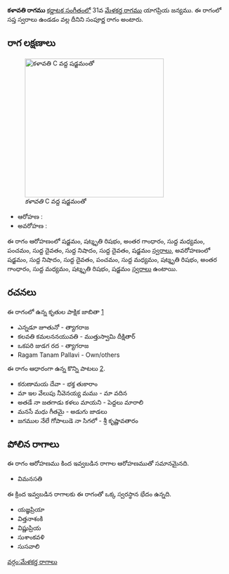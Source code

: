 {{Infobox ragam
	| name          	= కళావతి
	| synonym	    	= 
	| mela          	= 
	| chakra        	= 
	| janaka        	= 
	| type          	= సంపూర్ణ
	| arohanam      	= {{svaraC|S|R3|G3|M1|P|D1|N1|D1|S'}} 
	| avarohanam    	= {{svaraC|S'|N1|D1|P|M1|R3|G3|M1|R3|S}}
	| jeeva         	=
	| chhaya        	=
	| nyasa         	=
	| vishesha      	= 
	| equivalent  		= 
}}
{{కర్ణాటక సంగీత రాగాలు}}
'''కళావతి రాగము''' [[కర్ణాటక సంగీతం]]లో 31వ [[మేళకర్త రాగము]] యాగప్రియ జన్యము.  ఈ రాగంలో సప్త స్వరాలు ఉండడం వల్ల దీనిని సంపూర్ణ రాగం అంటారు.


==రాగ లక్షణాలు==
[[Image:kalavati_kb2wiki.png|thumb|right|316px|''కళావతి'' C వద్ద షడ్జమంతో]]

* ఆరోహణ : {{svaraC|S|R3|G3|M1|P|D1|N1|D1|S'}} 
* అవరోహణ : {{svaraC|S'|N1|D1|P|M1|R3|G3|M1|R3|S}}

ఈ రాగం ఆరోహణంలో షడ్జమం, షట్శృతి రిషభం, అంతర గాంధారం, సుద్ద మధ్యమం, పంచమం, సుద్ద దైవతం, సుద్ద నిషాదం, సుద్ద దైవతం, షడ్జమం [[స్వరాలు]], అవరోహణంలో షడ్జమం, సుద్ద నిషాదం, సుద్ద దైవతం, పంచమం, సుద్ద మధ్యమం, షట్శృతి రిషభం, అంతర గాంధారం, సుద్ద మధ్యమం, షట్శృతి రిషభం, షడ్జమం [[స్వరాలు]] ఉంటాయి.

==రచనలు==
ఈ రాగంలో ఉన్న కృతుల పాక్షిక జాబితా [https://github.com/ssrihari/ragavardhini/blob/master/ragas/kritis.psv]
* ఎన్నడూ జూతునో - త్యాగరాజ
* కలవతి కమలననయువతి - ముత్తుస్వామి దీక్షితార్
* ఒకపరి జుడగ రద - త్యాగరాజ
* Ragam Tanam Pallavi - Own/others

ఈ రాగం ఆధారంగా ఉన్న కొన్ని పాటలు [http://rksanka.tripod.com/music/rslist.html].
* కరుణామయ దేవా - భక్త తుకారాం
* మా ఇల వేలుపు నీవెనయ్య మము - మా వదిన
* అతడే నా జతగాడు కళలు మాయని - పెద్దలు మారాలి
* మనసే మధు గీతమై - అడుగు జాడలు
* జగముల నేలే గోపాలుడె నా సిగలో - శ్రీ కృష్ణావతారం




==పోలిన రాగాలు==
ఈ రాగం ఆరోహణము కింద ఇవ్వబడిన రాగాల ఆరోహణముతో సమానమైనది.
* విమనసతి

ఈ క్రింద ఇవ్వబడిన రాగాలకు ఈ రాగంతో ఒక్క స్వరస్థాన భేదం ఉన్నది.
* యజ్ఞప్రియా
* విత్తనాశంకి
* విష్ణుప్రియ
* సుశాంకవళి
* సుసవాలి



[[వర్గం:మేళకర్త రాగాలు]]